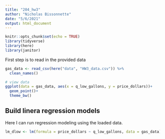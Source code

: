 ```yaml
---
title: "204_hw3"
author: "Nicholas Bissonnette"
date: "5/6/2021"
output: html_document
---
```


```r
knitr::opts_chunk$set(echo = TRUE)
library(tidyverse)
library(here)
library(janitor)
```

First step is to read in the provided data
```r
gas_data <- read_csv(here("data", "HW3_data.csv")) %>% 
  clean_names()

# view data
ggplot(data = gas_data, aes(x = q_low_gallons, y = price_dollars))+
  geom_point()+
  theme_bw()
```

## Build linera regression models 
Here I can run regression modeling using the loaded data.
```r
lm_dlow <- lm(formula = price_dollars ~ q_low_gallons, data = gas_data)
```

